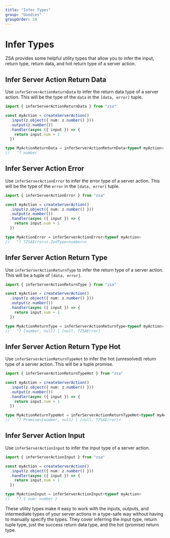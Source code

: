 ```yaml
---
title: "Infer Types"
group: "Goodies"
groupOrder: 10
---
```


# Infer Types

ZSA provides some helpful utility types that allow you to infer the input, return type, return data, and hot return type of a server action.

## Infer Server Action Return Data

Use `inferServerActionReturnData` to infer the return data type of a server action. This will be the type of the `data` in the `[data, error]` tuple.

```typescript
import { inferServerActionReturnData } from "zsa"

const myAction = createServerAction()
  .input(z.object({ num: z.number() }))
  .output(z.number())
  .handler(async ({ input }) => {
    return input.num + 1
  })

type MyActionReturnData = inferServerActionReturnData<typeof myAction>
//   ^? number
```

## Infer Server Action Error

Use `inferServerActionError` to infer the error type of a server action. This will be the type of the `error` in the `[data, error]` tuple.

```typescript
import { inferServerActionError } from "zsa"

const myAction = createServerAction()
  .input(z.object({ num: z.number() }))
  .output(z.number())
  .handler(async ({ input }) => {
    return input.num + 1
  })

type MyActionError = inferServerActionError<typeof myAction>
//   ^? TZSAError<z.ZodType<number>>
```

## Infer Server Action Return Type

Use `inferServerActionReturnType` to infer the return type of a server action. This will be a tuple of `[data, error]`.

```typescript
import { inferServerActionReturnType } from "zsa"

const myAction = createServerAction()
  .input(z.object({ num: z.number() }))
  .output(z.number())
  .handler(async ({ input }) => {
    return input.num + 1
  })

type MyActionReturnType = inferServerActionReturnType<typeof myAction>
//   ^? [number, null] | [null, TZSAError]
```

## Infer Server Action Return Type Hot

Use `inferServerActionReturnTypeHot` to infer the hot (unresolved) return type of a server action. This will be a tuple promise.

```typescript
import { inferServerActionReturnTypeHot } from "zsa" 

const myAction = createServerAction()
  .input(z.object({ num: z.number() })) 
  .output(z.number())
  .handler(async ({ input }) => {
    return input.num + 1  
  })

type MyActionReturnTypeHot = inferServerActionReturnTypeHot<typeof myAction>  
//   ^? Promise<[number, null] | [null, TZSAError]>
```

## Infer Server Action Input 

Use `inferServerActionInput` to infer the input type of a server action.

```typescript
import { inferServerActionInput } from "zsa"

const myAction = createServerAction()
  .input(z.object({ num: z.number() }))
  .handler(async ({ input }) => {
    return input.num + 1
  })  

type MyActionInput = inferServerActionInput<typeof myAction>
//   ^? { num: number }  
```

These utility types make it easy to work with the inputs, outputs, and intermediate types of your server actions in a type-safe way without having to manually specify the types. They cover inferring the input type, return tuple type, just the success return data type, and the hot (promise) return type.